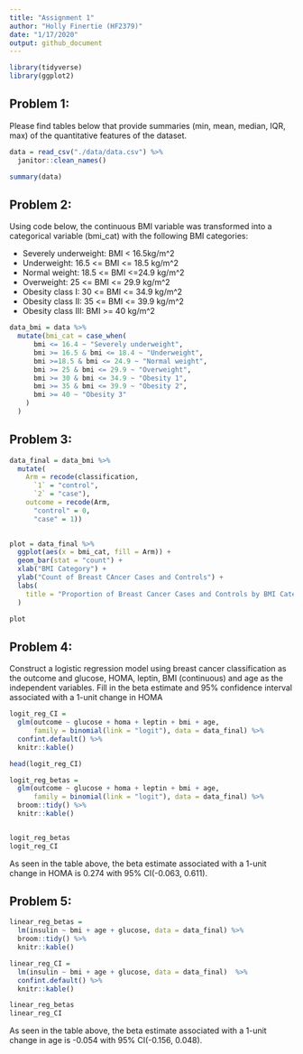 ```yaml
---
title: "Assignment 1"
author: "Holly Finertie (HF2379)"
date: "1/17/2020"
output: github_document
---
```


```r
library(tidyverse)
library(ggplot2)
```


## Problem 1: 

Please find tables below that provide summaries (min, mean, median, IQR, max) of the quantitative features of the dataset. 

```r
data = read_csv("./data/data.csv") %>% 
  janitor::clean_names()

summary(data) 
```

## Problem 2:   

Using code below, the continuous BMI variable was transformed into a categorical variable (bmi_cat) with the following BMI categories: 

* Severely underweight: BMI < 16.5kg/m^2 
* Underweight: 16.5 <= BMI <= 18.5 kg/m^2 
* Normal weight: 18.5 <= BMI <=24.9 kg/m^2 
* Overweight: 25 <= BMI <= 29.9 kg/m^2 
* Obesity class I: 30 <= BMI <= 34.9 kg/m^2 
* Obesity class II: 35 <= BMI <= 39.9 kg/m^2 
* Obesity class III: BMI >= 40 kg/m^2

```r
data_bmi = data %>% 
  mutate(bmi_cat = case_when(
      bmi <= 16.4 ~ "Severely underweight", 
      bmi >= 16.5 & bmi <= 18.4 ~ "Underweight",
      bmi >=18.5 & bmi <= 24.9 ~ "Normal weight",
      bmi >= 25 & bmi <= 29.9 ~ "Overweight", 
      bmi >= 30 & bmi <= 34.9 ~ "Obesity 1", 
      bmi >= 35 & bmi <= 39.9 ~ "Obesity 2", 
      bmi >= 40 ~ "Obesity 3"
    )
  )
```


## Problem 3: 


```r
data_final = data_bmi %>% 
  mutate(
    Arm = recode(classification, 
      `1` = "control", 
      `2` = "case"), 
    outcome = recode(Arm, 
      "control" = 0, 
      "case" = 1))
    

plot = data_final %>% 
  ggplot(aes(x = bmi_cat, fill = Arm)) +
  geom_bar(stat = "count") + 
  xlab("BMI Category") +
  ylab("Count of Breast CAncer Cases and Controls") +
  labs(
    title = "Proportion of Breast Cancer Cases and Controls by BMI Category"
  )

plot
```


## Problem 4: 

Construct a logistic regression model using breast cancer classification as the outcome and glucose, HOMA, leptin, BMI (continuous) and age as the independent variables.
Fill in the beta estimate and 95% confidence interval associated with a 1-unit change
in HOMA

```r
logit_reg_CI = 
  glm(outcome ~ glucose + homa + leptin + bmi + age, 
      family = binomial(link = "logit"), data = data_final) %>% 
  confint.default() %>% 
  knitr::kable()

head(logit_reg_CI)

logit_reg_betas = 
  glm(outcome ~ glucose + homa + leptin + bmi + age, 
      family = binomial(link = "logit"), data = data_final) %>% 
  broom::tidy() %>% 
  knitr::kable()


logit_reg_betas
logit_reg_CI
```

As seen in the table above, the beta estimate associated with a 1-unit change in HOMA is 0.274 with 95% CI(-0.063, 0.611). 


## Problem 5: 
```r
linear_reg_betas = 
  lm(insulin ~ bmi + age + glucose, data = data_final) %>% 
  broom::tidy() %>% 
  knitr::kable()

linear_reg_CI = 
  lm(insulin ~ bmi + age + glucose, data = data_final)  %>% 
  confint.default() %>% 
  knitr::kable()

linear_reg_betas
linear_reg_CI
```

As seen in the table above, the beta estimate associated with a 1-unit change in age is -0.054 with 95% CI(-0.156, 0.048). 


